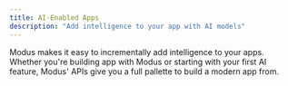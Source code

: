 ```yaml
---
title: AI-Enabled Apps
description: "Add intelligence to your app with AI models"
---
```


Modus makes it easy to incrementally add intelligence to your apps. Whether you're building app with Modus or starting
with your first AI feature, Modus' APIs give you a full pallette to build a modern app from.

